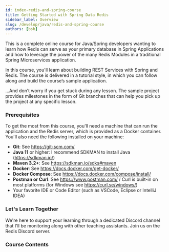 ```yaml
---
id: index-redis-and-spring-course
title: Getting Started with Spring Data Redis
sidebar_label: Overview
slug: /develop/java/redis-and-spring-course
authors: [bsb]
---
```



This is a complete online course for Java/Spring developers wanting to learn how
Redis can serve as your primary database in Spring Applications and how to leverage the
power of the many Redis Modules in a traditional Spring Microservices application.

In this course, you'll learn about building REST Services with Spring and Redis.
The course is delivered in a tutorial style, in which you can follow along and
build the course’s sample application.

...And don’t worry if you get stuck during any lesson. The sample project provides
milestones in the form of Git branches that can help you pick up the project at any specific lesson.

### Prerequisites

To get the most from this course, you'll need a machine that can run the application and the Redis server, which is provided as a Docker container.
You'll also need the following installed on your machine:

- **Git**: See https://git-scm.com/
- **Java 11** or higher: I recommend SDKMAN to install Java (https://sdkman.io/)
- **Maven 3.2+**: See https://sdkman.io/sdks#maven
- **Docker**: See https://docs.docker.com/get-docker/
- **Docker Compose**: See https://docs.docker.com/compose/install/
- **Postman or Curl**: See https://www.postman.com/ / Curl is built-in on most platforms (for Windows see https://curl.se/windows/)
- Your favorite IDE or Code Editor (such as VSCode, Eclipse or IntelliJ IDEA)

### Let's Learn Together

We're here to support your learning through a dedicated Discord channel that I'll be monitoring
along with other teaching assistants. Join us on the Redis Discord server.

### Course Contents

<div class="row">
 <div class="col">
     <RedisCard
        title="1. Spring and Redis: Up and Running"
        description="Create the skeleton for the course’s Spring Boot application."
        page="/develop/java/redis-and-spring-course/lesson_1"
        />
  </div>

<div class="col">
  <RedisCard
    title="2. Spring Data Redis"
    description="Introducing Spring Data Redis."
    page="/develop/java/redis-and-spring-course/lesson_2"
  />
</div>

 <div class="col">
     <RedisCard
        title="3. Object Mapping & Redis Repositories"
        description="Object Mapping & Redis Repositories."
        page="/develop/java/redis-and-spring-course/lesson_3"
        />
  </div>
</div>

<div class="row">
 <div class="col">
     <RedisCard
        title="4. User/Roles & Secondary Indexes"
        description="User/Roles & Secondary Indexes."
        page="/develop/java/redis-and-spring-course/lesson_4"
        />
  </div>

<div class="col">
  <RedisCard
    title="5. Books, Categories & The Catalog"
    description="Books, Categories & The Catalog."
    page="/develop/java/redis-and-spring-course/lesson_5"
  />
</div>

   <div class="col">
     <RedisCard
        title="6. Domain Models with RedisJSON"
        description="Domain Models with RedisJSON."
        page="/develop/java/redis-and-spring-course/lesson_6"
        />
  </div>
</div>

<div class="row">
 <div class="col">
     <RedisCard
        title="7. Search with RediSearch"
        description="Search with RediSearch."
        page="/develop/java/redis-and-spring-course/lesson_7"
        />
  </div>

<div class="col">
  <RedisCard
    title="8. Recommendations with RedisGraph"
    description="Recommendations with RedisGraph."
    page="/develop/java/redis-and-spring-course/lesson_8"
  />
</div>

   <div class="col">
     <RedisCard
        title="9. Caching REST Services with Redis"
        description="Caching REST Services with Redis."
        page="/develop/java/redis-and-spring-course/lesson_9"
        />
  </div>
</div>
